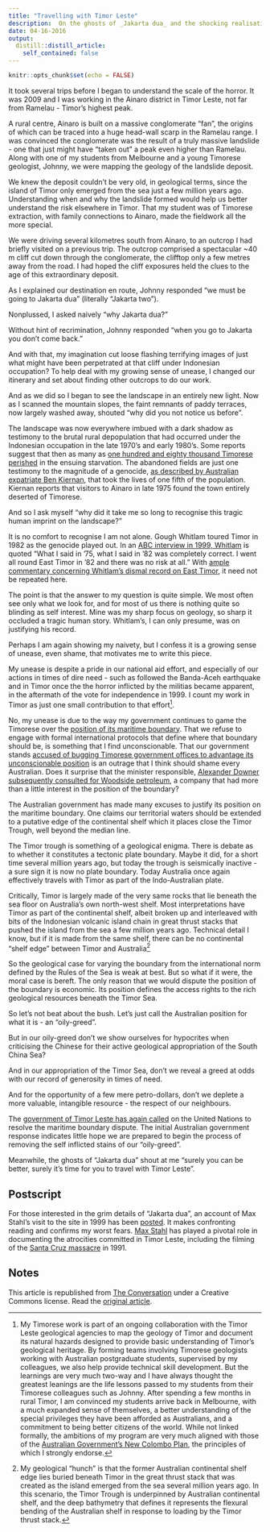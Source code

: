```yaml
---
title: "Travelling with Timor Leste"
description:  On the ghosts of _Jakarta dua_ and the shocking realisation hidden in the dark shadows of Timor landscapes.
date: 04-16-2016
output:
  distill::distill_article:
    self_contained: false
---
```


```r
knitr::opts_chunk$set(echo = FALSE)
```

 

It took several trips before I began to understand the scale of the horror.  It  was 2009 and I was working in the Ainaro district in Timor Leste, not far from  Ramelau - Timor’s highest peak.

A rural centre,  Ainaro is built on a massive conglomerate “fan”, the origins of  which can be traced into a huge head-wall scarp in the Ramelau range. I was convinced the conglomerate was the result of a truly massive landslide - one that just might have  “taken out” a peak even higher than Ramelau. Along with one of my students from Melbourne and a young Timorese geologist, Johnny, we were mapping the geology of the landslide deposit. 

We knew the deposit couldn’t be very old, in geological terms, since the island of Timor only emerged from the sea  just a few million years ago. Understanding when and why the landslide formed would help us better understand the  risk elsewhere in Timor. That my student was of Timorese extraction, with family connections to Ainaro, made the fieldwork all the more special.

We were driving several kilometres south from Ainaro, to an outcrop I had briefly visited on a previous trip. The outcrop comprised a spectacular ~40 m cliff cut down through the conglomerate, the clifftop only a few metres away from the road. I had hoped the cliff exposures held the clues to the age of this extraordinary deposit.

As I explained our destination en route, Johnny responded “we must be going to Jakarta dua”  (literally “Jakarta two”).

Nonplussed, I asked naively  “why Jakarta dua?”

Without hint of recrimination, Johnny responded  “when you go to Jakarta you don’t come back.”

And with that, my imagination cut loose flashing terrifying images of just what might have been perpetrated at that cliff  under Indonesian occupation? To help deal with my growing sense of unease, I  changed our itinerary and set about finding other outcrops to do our work.

And as we did so I began to see the landscape in an entirely new light.  Now as I scanned the mountain slopes, the faint remnants of paddy terraces, now  largely washed away,  shouted “why did you not notice us before”. 

The landscape was now everywhere imbued with a dark shadow as testimony to the  brutal rural depopulation that had occurred under the Indonesian occupation in the late 1970’s and early 1980’s.  Some reports suggest that then as many as [one hundred and eighty thousand Timorese perished](http://gsp.yale.edu/sites/default/files/files/UN%20verdict%20on%20East%20Timor.pdf) in the ensuing starvation. The abandoned fields are just one testimony to the magnitude of a genocide, [as described by Australian expatriate Ben Kiernan](http://gsp.yale.edu/sites/default/files/03-263_ch_09.pdf), that took the lives of one fifth of the population. Kiernan reports that visitors to Ainaro in late 1975 found the town entirely deserted of Timorese.
  
  And so I ask myself “why did it take me so long to recognise this tragic human imprint on the landscape?”  
  
  It is no comfort to recognise I am not alone. Gough Whitlam toured Timor in 1982 as the genocide played out. In an [ABC interview in 1999, Whitlam](http://www.abc.net.au/worldtoday/stories/s71200.htm)  is quoted “What I said in ‘75, what I said in '82 was completely correct. I went all round East Timor in '82 and there was no risk at all.” With [ample commentary concerning Whitlam’s dismal record on East Timor](https://newmatilda.com/2014/11/17/whitlam-timor-and-great-men-history-myth/), it need not be repeated here.
    
The point is that the answer to my question is quite simple. We most often see only what we look for, and for most of us there is nothing quite so blinding as self interest.  Mine was my sharp focus on geology, so sharp it occluded a tragic human story. Whitlam’s, I can only presume, was on justifying his record.
  
 Perhaps I am again showing my naivety, but I confess  it is a growing sense of unease, even shame,  that motivates me to write this piece.
    
My unease is despite a pride in our national aid effort, and especially of our actions in times of dire need - such as followed the Banda-Aceh earthquake and in Timor once the the horror inflicted by the militias became apparent, in the aftermath of the vote for independence in 1999. I count my work in Timor as just one small contribution to that effort^[My Timorese work is part of an ongoing collaboration with the Timor Leste geological agencies to map the geology of Timor and document its natural hazards</a> designed to provide basic understanding of Timor’s geological heritage. By forming teams involving Timorese geologists working with Australian postgraduate students, supervised by my colleagues, we also help provide technical skill development.  But the learnings are very much two-way and I have always thought the greatest leanings are the life lessons passed to my students from their Timorese colleagues such as Johnny.  After spending a few months in rural Timor, I am convinced my students arrive back in Melbourne,  with a much expanded sense of themselves, a better understanding of the special privileges they have been afforded as Australians, and a commitment to being better citizens of the world. While not linked formally, the ambitions of my program are very much aligned with those of the [Australian Government’s New Colombo Plan](http://dfat.gov.au/people-to-people/new-colombo-plan/pages/new-colombo-plan.aspx), the principles of which I strongly endorse.].
    
No, my unease is due to the way my government continues to game the Timorese over the [position of its maritime boundary](http://www.abc.net.au/news/2016-04-11/east-timor-to-negotiate-maritime-border-with-australia-at-un/7316674). That we refuse to engage with formal international protocols that define where that boundary should be, is something that I find unconscionable. That our government stands <a href="http://www.smh.com.au/federal-politics/political-news/australia-ordered-to-cease-spying-on-east-timor-by-international-court-of-justice-20140303-hvfya">accused of bugging Timorese government offices to advantage its unconscionable position</a> is an outrage that I think should shame every Australian. Does it surprise that the minister responsible, [Alexander Downer  subsequently consulted for Woodside petroleum](http://www.theaustralian.com.au/national-affairs/foreign-affairs/how-canberra-and-woodside-bugged-timor-pm-to-strip-fledgling-nation-of-oil-billions/story-fn59nm2j-1226795417836), a company that had more than a little interest in the position of the boundary?
      
The Australian government has made many excuses to justify its position on the maritime boundary. One claims our territorial waters should be extended to a putative edge of the continental shelf which it places close the Timor Trough, well beyond the median line. 
      
The Timor trough is something of a geological enigma. There is debate as  to whether it constitutes a tectonic plate boundary.   Maybe it did, for a short time several million years ago, but today the trough is seismically inactive - a sure sign it is now no  plate boundary. Today Australia once again effectively travels with Timor as part of the Indo-Australian plate.  
      
Critically, Timor is largely made of the very same rocks that lie beneath the sea floor on Australia’s own north-west shelf. Most interpretations have Timor as part of the continental shelf, albeit broken up and interleaved with bits of the Indonesian volcanic island chain in great thrust stacks that pushed the  island from the sea a few  million years ago. Technical detail I know, but if it is made from the same shelf, there can be no continental “shelf edge” between Timor and Australia^[My geological “hunch” is that the former Australian continental shelf edge lies buried beneath Timor in the great thrust stack that was created as the island emerged from the sea several million years ago. In this scenario, the Timor Trough is underpinned by Australian continental shelf, and the deep bathymetry that defines it represents the flexural bending of the Australian shelf in response to loading by the Timor thrust stack.]   
      
So the  geological case for varying the boundary from the international norm defined by the Rules of the Sea is weak at best. But so what if it were, the moral case is bereft. The only reason that we would dispute the position of the boundary is economic. Its position defines the access rights to the rich geological resources beneath the Timor Sea. 
      
  So let’s not beat about the bush. Let’s just call the Australian position for what it is - an “oily-greed”.
      
But in our oily-greed don’t we show ourselves for hypocrites when criticising the Chinese for their active geological appropriation of the South China Sea? 
      
And in our appropriation of the Timor Sea, don’t we reveal a greed at odds with our record of generosity in times of need.  
      
 And for the opportunity of a few mere petro-dollars, don’t we deplete a more valuable,  intangible resource - the respect of our neighbours.
      
The [government of Timor Leste has again called](http://www.smh.com.au/federal-politics/political-news/east-timor-takes-australia-to-un-over-sea-border-20160411-go39tl.htm) on the  United Nations to resolve the maritime boundary dispute. 
The initial Australian government response indicates little hope we are prepared to begin the process of removing the self inflicted stains of our “oily-greed”.  
        
 Meanwhile, the ghosts of “Jakarta dua” shout at me “surely you can be better, surely it’s time for you to travel with Timor Leste”.
        
## Postscript
        
For those interested in the grim details of  “Jakarta dua”, an account of Max Stahl’s visit to the site in 1999  has been [posted](https://lists.riseup.net/www/arc/east-timor/2016-04/msg00096.html">https://lists.riseup.net/www/arc/east-timor/2016-04/msg00096.htm). It makes confronting reading and confirms my worst fears. [Max Stahl](https://en.wikipedia.org/wiki/Christopher_Wenner)  has played a pivotal role in documenting the atrocities committed in Timor Leste, including the filming of the [Santa Cruz massacre](ttps://en.wikipedia.org/wiki/Santa_Cruz_massacre) in 1991.  
        
## Notes
        

 This article is republished from [The Conversation](http://theconversation.com) under a Creative Commons license. Read the [original article](https://theconversation.com/travelling-with-timor-leste-57635).
        